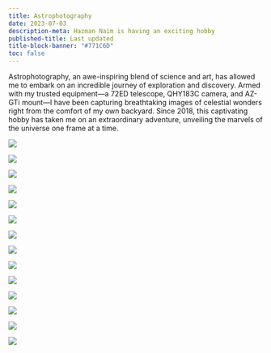 ```yaml
---
title: Astrophotography
date: 2023-07-03
description-meta: Hazman Naim is having an exciting hobby
published-title: Last updated
title-block-banner: "#771C6D"
toc: false
---
```

Astrophotography, an awe-inspiring blend of science and art, has allowed me to embark on an incredible journey of exploration and discovery. Armed with my trusted equipment—a 72ED telescope, QHY183C camera, and AZ-GTi mount—I have been capturing breathtaking images of celestial wonders right from the comfort of my own backyard. Since 2018, this captivating hobby has taken me on an extraordinary adventure, unveiling the marvels of the universe one frame at a time.

![](m27.jpg)

![](trifid.jpg)

![](m17.jpg)

![](ngc6992.jpg)

![](eagle.jpg)

![](k2.jpg)

![](lagoon.jpg)

![](markarian.jpg)

![](kkb_milkyway.jpg)

![](milkyway1.jpg)

![](zuhal.jpg)

![](jupiter.jpg)

![](moon1.jpg)

![](moon2.jpg)